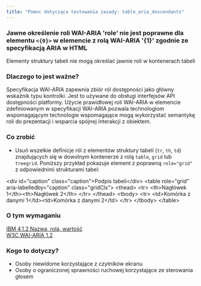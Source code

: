 ```yaml
---
title: "Pomoc dotycząca testowania zasady: table_aria_descendants"
---
```


<div className="toolHelp">
<Row>
<Column colLg={16} colMd={8} colSm={4} className="toolHead">

### Jawne określenie roli WAI-ARIA 'role' nie jest poprawne dla elementu `<{0}>` w elemencie z rolą WAI-ARIA '{1}' zgodnie ze specyfikacją ARIA w HTML

<div id="locLevel"></div>

Elementy struktury tabeli nie mogą określać jawnie roli w kontenerach tabeli

</Column>
</Row>
<Row>
<Column colLg={11} colMd={5} colSm={4} className="toolMain">

### Dlaczego to jest ważne?

Specyfikacja WAI-ARIA zapewnia zbiór ról dostępności jako główny wskaźnik typu kontrolki. Jest to używane do obsługi interfejsów API dostępności platformy. Użycie prawidłowej roli WAI-ARIA w elemencie zdefiniowanym w specyfikacji WAI-ARIA pozwala technologiom wspomagającym technologie wspomagające mogą wykorzystać semantykę roli do prezentacji i wsparcia spójnej interakcji z obiektem.

<div id="locSnippet"></div>

### Co zrobić

* Usuń wszelkie definicje ról z elementów struktury tabeli (`tr`, `th`, `td`) znajdujących się w dowolnym kontenerze z rolą `table`, `grid` lub `treegrid`. Poniższy przykład pokazuje element z poprawną `role="grid"` z odpowiednimi strukturami tabel:



<CodeSnippet type="multi" light={true}> 

&lt;div id="caption" class="caption"&gt;Podpis tabeli&lt;/div&gt;
&lt;table role="grid" aria-labelledby="caption" class="gridCls"&gt;
  &lt;thead&gt;
    &lt;tr&gt;
      &lt;th&gt;Nagłówek 1&lt;/th&gt;&lt;th&gt;Nagłówek 2&lt;/th&gt;
    &lt;/tr&gt;
  &lt;/thead&gt;
  &lt;tbody&gt;
    &lt;tr&gt;
      &lt;td&gt;Komórka z danymi 1&lt;/td&gt;&lt;td&gt;Komórka z danymi 2&lt;/td&gt;
    &lt;/tr&gt;
  &lt;/tbody&gt;
&lt;/table&gt;

</CodeSnippet>

</Column>
<Column colLg={5} colMd={3} colSm={4} className="toolLeft">

### O tym wymaganiu

[IBM 4.1.2 Nazwa, rola, wartość](https://www.ibm.com/able/requirements/requirements/#4_1_2)  
[W3C WAI-ARIA 1.2](https://www.w3.org/TR/wai-aria-1.2/)

### Kogo to dotyczy?

 * Osoby niewidome korzystające z czytników ekranu
 * Osoby o ograniczonej sprawności ruchowej korzystające ze sterowania głosem

</Column>
</Row>
</div>

